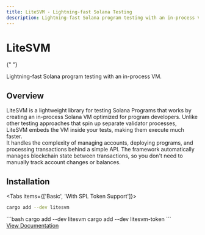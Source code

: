 ```yaml
---
title: LiteSVM - Lightning-fast Solana Testing
description: Lightning-fast Solana program testing with an in-process VM. Test your programs 10x faster without network overhead or validator processes.
---
```



<div className="flex flex-col items-center justify-center text-center px-6 py-12 md:py-16">
  <h1 className="mb-4 text-5xl font-bold bg-gradient-to-r from-[#14F195] to-[#9945FF] bg-clip-text text-transparent">
    LiteSVM
  </h1>

{" "}

<div className="text-xl text-fd-muted-foreground mb-4 max-w-2xl">
  Lightning-fast Solana program testing with an in-process VM.
</div>

</div>

<div className="mt-4 mb-8">
  <div className="bg-fd-muted/50 rounded-lg p-8 mx-auto">
    <h2 className="text-3xl font-bold text-left mb-6 bg-gradient-to-r from-[#14F195] to-[#9945FF] bg-clip-text text-transparent">
      Overview
    </h2>
    <div className="mb-4">
      LiteSVM is a lightweight library for testing Solana Programs that works by
      creating an in-process Solana VM optimized for program developers. Unlike
      other testing approaches that spin up separate validator processes,
      LiteSVM embeds the VM inside your tests, making them execute much faster.
    </div>
    <div>
      It handles the complexity of managing accounts, deploying programs, and
      processing transactions behind a simple API. The framework automatically
      manages blockchain state between transactions, so you don't need to
      manually track account changes or balances.
    </div>
  </div>
</div>

<h2 className="text-3xl font-bold text-left px-6 mb-8 bg-gradient-to-r from-[#14F195] to-[#9945FF] bg-clip-text text-transparent">
  Installation
</h2>

<Tabs items={['Basic', 'With SPL Token Support']}>
<Tab value="Basic">
```bash
cargo add --dev litesvm
```
</Tab>

<Tab value="With SPL Token Support">
```bash
cargo add --dev litesvm
cargo add --dev litesvm-token
```
</Tab>
</Tabs>

<div className="flex gap-4 flex-wrap justify-center mt-12 mb-12">
  <a
    href="/docs/getting-started"
    className="px-6 py-3 bg-gradient-to-r from-[#14F195] to-[#9945FF] text-black font-semibold rounded-lg hover:opacity-90 transition-opacity"
  >
    View Documentation
  </a>
</div>
